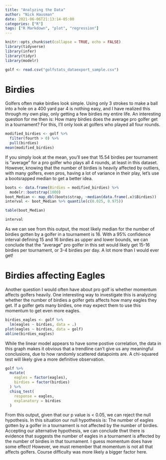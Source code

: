 ```yaml
---
title: "Analyzing the Data"
author: "Nick Hausman"
date: 2021-06-06T21:13:14-05:00
categories: ["R"]
tags: ["R Markdown", "plot", "regression"]
---
```


```r
knitr::opts_chunk$set(collapse = TRUE, echo = FALSE)
library(tidyverse)
library(infer)
library(tidyr)
library(modelr)
```
```r
golf <- read.csv("golfstats_dataexport_sample.csv")
```

# Birdies

Golfers often make birdies look simple. Using only 3 strokes to make a ball into a hole on a 400 yard par 4 is nothing easy, and I have realized this through my own play, only getting a few birdies my entire life. An interesting question for me then is: How many birdies does the average pro golfer get in a tournament? For this, I'll only look at golfers who played all four rounds.

```r
modified_birdies <- golf %>%
  filter(fourth > 0) %>%
  pull(birdies)
mean(modified_birdies)
```

If you simply look at the mean, you'll see that 15.54 birdies per tournament is "average" for a pro golfer who plays all 4 rounds, at least in this dataset. However, knowing that the number of birdies is heavily affected by outliers, with many golfers, even pros, having a lot of variance in their play, let's use a bootsrapped median to get a better idea.

```r
boots <- data.frame(Birdies = modified_birdies) %>%
  modelr::bootstrap(1000)
boot_Median <- map_dbl(boots$strap, ~median(data.frame(.x)$Birdies))
interval <- boot_Median %>% quantile(c(0.025, 0.975))
```

```r
table(boot_Median)
```

```r
interval
```

As we can see from this output, the most likely median for the number of birdies gotten by a golfer in a tournament is 16. With a 95% confidence interval defining 15 and 16 birdies as upper and lower bounds, we can conclude that the "average" pro golfer in this set would likely get 15-16 birdies per tournament, or 3-4 birdies per day. A lot more than I would ever get!

# Birdies affecting Eagles

Another question I would often have about pro golf is whether momentum affects golfers heavily. One interesting way to investigate this is analyzing whether the number of birdies a golfer gets affects how many eagles they get. If a golfer gets many birdies, one may expect them to use this momentum to get even more eagles.

```r
birdies_eagles <- golf %>%
  lm(eagles ~ birdies, data = .)
plot(eagles ~ birdies, data = golf)
abline(birdies_eagles)
```

While the linear model appears to have some postive correlation, the data in this graph makes it obvious that a trendline can't give us any meaningful conclusions, due to how randomly scattered datapoints are. A chi-squared test will likely give a more definitive observation.

```r
golf %>%
  mutate(
    eagles = factor(eagles),
    birdies = factor(birdies)
  ) %>%
  chisq_test(
    response = eagles,
    explanatory = birdies
  )
```

From this output, given that our p value is < 0.05, we can reject the null hypothesis. In this situation our null hypothesis is: The number of eagles gotten by a golfer in a tournament is not affected by the number of birdies. Accepting our alternative hypothesis, we can conclude thwt there is evidence that suggests the number of eagles in a tournament is affected by the number of birdies in that tournament. I guess momentum does have some effect! However, we must remember that momentum is not all that affects golfers. Course difficulty was more likely a bigger factor here.
